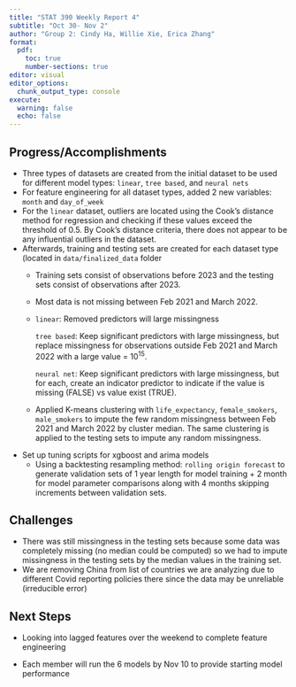 ```yaml
---
title: "STAT 390 Weekly Report 4"
subtitle: "Oct 30- Nov 2"
author: "Group 2: Cindy Ha, Willie Xie, Erica Zhang"
format:
  pdf:
    toc: true
    number-sections: true
editor: visual
editor_options: 
  chunk_output_type: console
execute: 
  warning: false
  echo: false
---
```


## Progress/Accomplishments

-   Three types of datasets are created from the initial dataset to be used for different model types: `linear`, `tree based`, and `neural nets`
-   For feature engineering for all dataset types, added 2 new variables: `month` and `day_of_week`
-   For the `linear` dataset, outliers are located using the Cook's distance method for regression and checking if these values exceed the threshold of 0.5. By Cook's distance criteria, there does not appear to be any influential outliers in the dataset.
-   Afterwards, training and testing sets are created for each dataset type (located in `data/finalized_data` folder
    -   Training sets consist of observations before 2023 and the testing sets consist of observations after 2023.
    -   Most data is not missing between Feb 2021 and March 2022.
    -   `linear`: Removed predictors will large missingness
    
        `tree based`: Keep significant predictors with large missingness, but replace missingness for observations outside Feb 2021 and March 2022 with a large value = $10^{15}$.
        
        `neural net`: Keep significant predictors with large missingness, but for each, create an indicator predictor to indicate if the value is missing (FALSE) vs value exist (TRUE).
        
    -   Applied K-means clustering with `life_expectancy`, `female_smokers`, `male_smokers` to impute the few random missingness between Feb 2021 and March 2022 by cluster median. The same clustering is applied to the testing sets to impute any random missingness.
-   Set up tuning scripts for xgboost and arima models
    -   Using a backtesting resampling method: `rolling origin forecast` to generate validation sets of 1 year length for model training + 2 month for model parameter comparisons along with 4 months skipping increments between validation sets.

## Challenges

-   There was still missingness in the testing sets because some data was completely missing (no median could be computed) so we had to impute missingness in the testing sets by the median values in the training set.
-   We are removing China from list of countries we are analyzing due to different Covid reporting policies there since the data may be unreliable (irreducible error)

## Next Steps

-   Looking into lagged features over the weekend to complete feature engineering

-   Each member will run the 6 models by Nov 10 to provide starting model performance
